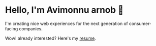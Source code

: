 # Hello, I'm Avimonnu arnob 👋

I'm creating nice web experiences for the next generation of consumer-facing companies.

Wow! already interested? Here's my [resume](https://drive.google.com/file/d/1CS4s5ue4-_KPO9rhGLRWEgnLrSK9FTV5/view?usp=sharing).
